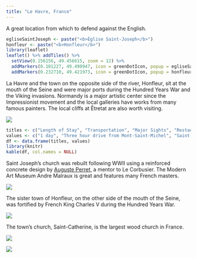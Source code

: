 ```yaml
---
title: "Le Havre, France"
---
```


A great location from which to defend against the English.

```r
egliseSaintJoseph <- paste("<b>Église Saint-Joseph</b>")
honfleur <- paste("<b>Honfleur</b>")
library(leaflet)
leaflet() %>% addTiles() %>%
  setView(0.156156, 49.456615, zoom = 12) %>%
  addMarkers(0.101227, 49.490947, icon = greenDotIcon, popup = egliseSaintJoseph) %>% # Église Saint-Joseph
  addMarkers(0.232710, 49.421973, icon = greenDotIcon, popup = honfleur) # Honfleur
```

La Havre and the town on the opposite side of the river, Honfleur, sit at the mouth of the Seine and were major ports during the Hundred Years War and the Viking invasions. Normandy is a major artistic center since the Impressionist movement and the local galleries have works from many famous painters. The local cliffs at Êtretat are also worth visiting.

![](images/LeHavre/lehavre1.png)

```r
titles <- c("Length of Stay", "Transportation", "Major Sights", "Restaurant Recommendations")
values <- c("1 day", "Three hour drive from Mont-Saint-Michel", "Saint-Joseph's Church, Museum of Modern Art André Malraux, Êtretat", "N/A")
df <- data.frame(titles, values)
library(knitr)
kable(df, col.names = NULL)
```

Saint Joseph's church was rebuilt following WWII using a reinforced concrete design by [Auguste Perret,](https://en.wikipedia.org/wiki/Auguste_Perret) a mentor to Le Corbusier. The Modern Art Museum Andre Malraux is great and features many French masters. 

![](images/LeHavre/lehavre7.png)

The sister town of Honfleur, on the other side of the mouth of the Seine, was fortified by French King Charles V during the Hundred Years War.

![](images/LeHavre/lehavre2.png)

The town's church, Saint-Catherine, is the largest wood church in France.

![](images/LeHavre/lehavre3.png)

![](images/LeHavre/lehavre4.png)